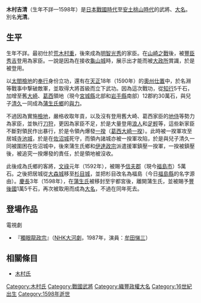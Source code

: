 {{unreferenced|time=2016-02-12T13:28:50+00:00}}
{{日本武士
|名稱= 木村 吉清
|圖片名稱= 
|圖片大小= 
|圖片說明= 
|時代= [[日本戰國時代|日本戰國時代]]—[[安土桃山時代|安土桃山時代]]
|出生日期= 不詳
|出生地點= 
|逝世日期= [[慶長|慶長]]3年（1598年）
|逝世地點= 
|假名= 
|羅馬字= 
|幼名= 
|改名= 
|别名= 伊勢守（通稱）、光清
|諡号= 
|神号= 
|戒名= 
|洗禮名= 
|墓所= 
|朝廷官位= 
|幕府職位= 
|主君= [[荒木村重|荒木村重]]→[[明智光秀|明智光秀]]→[[豐臣秀吉|豐臣秀吉]]
|藩= 
|氏族= [[木村氏|木村氏]]
|父母= 不詳
|養父= 
|養母= 
|兄弟= 
|姐妹= 
|正室= 不詳
|側室= 
|嗣子= [[木村清久|清久]]
|嗣女= 
|養子= 
|養女= 
}}
{{japanese|japanese=木村 吉清|kana=きむら よしきよ|romaji=Kimura Yoshikiyo}}
'''木村吉清'''（生年不詳—1598年）是[[日本戰國時代|日本戰國時代]]至[[安土桃山時代|安土桃山時代]]的武將、[[大名_(稱謂)|大名]]。別名'''光清'''。

== 生平 ==
生年不詳。最初仕於[[荒木村重|荒木村重]]，後來成為[[明智光秀|明智光秀]]的家臣。在[[山崎之戰|山崎之戰]]後，被[[豐臣秀吉|豐臣秀吉]]登用為家臣。一說是因為在接收[[龜山城|龜山城]]時，展示出才能而被[[大政所|大政所]]賞識，於是被登用。

以[[太閤檢地|太閤檢地]]的[[奉行|奉行]]身份立功，還有在[[天正_(日本)|天正]]18年（1590年）的[[奧州仕置|奧州仕置]]中，於名淵等戰事中撃破敵軍，並取得大將首級而立下武功。因為這次戰功，從[[知行|知行]]5千石，加增至舊[[大崎氏|大崎]]、[[葛西氏|葛西]]領地（現今[[宮城縣|宮城縣]]北部和[[岩手縣|岩手縣]]南部）12郡約30萬石，與兒子[[木村清久|清久]]一同成為[[蒲生氏鄉|蒲生氏鄉]]的[[與力|與力]]。

不過因為實施[[檢地|檢地]]，嚴格收取年貢，以及沒有登用舊大崎、葛西家臣的[[地侍|地侍]]等勢力為家臣，並執行[[刀狩|刀狩]]，更因為家臣不足，於是大量登用[[浪人|浪人]]和[[足輕|足輕]]等，這些新家臣不斷對領民作出暴行，於是令領內爆發[[一揆|一揆]]（[[葛西大崎一揆|葛西大崎一揆]]）。此時被一揆軍攻至居城[[寺池城|寺池城]]，於是在[[佐沼城|佐沼城]]死守，而領內諸城亦被一揆軍攻陷，於是與兒子清久一同被圍困在佐沼城中，後來蒲生氏鄉和[[伊達政宗|伊達政宗]]派遣援軍鎮壓一揆軍，一揆被鎮壓後，被追究一揆爆發的責任，於是領地被沒收。

此後成為氏鄉的客將，[[文祿|文祿]]元年（1592年），被賜予[[信夫郡|信夫郡]]（現今[[福島市|福島市]]）5萬石。之後把居城從[[大森城|大森城]]移至[[杉目城|杉目城]]，並把杉目改名為福島（今日[[福島縣|福島縣]]的名字源由）。[[慶長|慶長]]3年（1598年），在[[蒲生氏|蒲生氏]]被移封至宇都宮後，離開蒲生氏，並被賜予[[豐後國|豐後國]]1萬5千石，再次被取用而成為[[大名_(稱謂)|大名]]，不過在同年死去。

== 登場作品 ==
;電視劇
*『[[獨眼龍政宗|獨眼龍政宗]]』（[[NHK大河劇|NHK大河劇]]，1987年，演員：[[牟田悌三|牟田悌三]]）

== 相關條目 ==
*[[木村氏|木村氏]]

[[Category:木村氏|Category:木村氏]]
[[Category:戰國武將|Category:戰國武將]]
[[Category:織豐政權大名|Category:織豐政權大名]]
[[Category:16世紀出生|Category:16世紀出生]]
[[Category:1598年逝世|Category:1598年逝世]]